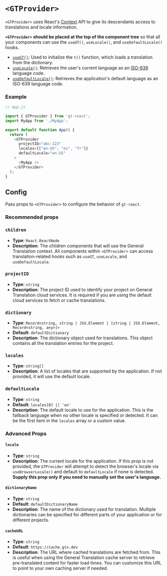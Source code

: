 
# `<GTProvider>`

`<GTProvider>` uses React's [Context](https://react.dev/learn/passing-data-deeply-with-context) API to give its descendants access to translations and locale information.
    
**`<GTProvider>` should be placed at the top of the component tree** so that all your components can use the `useGT()`, `useLocale()`, and `useDefaultLocale()` hooks.

- [`useGT()`](/gt-react): Used to initialize the `t()` function, which loads a translation from the dictionary.
- [`useLocale()`](/gt-react/helpers#uselocale): Retrieves the user's current language as an [ISO-639](https://en.wikipedia.org/wiki/List_of_ISO_639_language_codes) language code.
- [`useDefaultLocale()`](/gt-react/helpers#usedefaultlocale): Retrieves the application's default language as an ISO-639 language code.

### Example

```javascript
// App.js

import { GTProvider } from 'gt-react';
import MyApp from './MyApp';

export default function App() {
  return (
    <GTProvider 
      projectID="abc-123"
      locales={["en-US", "es", "fr"]}
      defaultLocale="en-US"
    >
      <MyApp />
    </GTProvider>
  );
}
```


## Config

Pass props to `<GTProvider>` to configure the behavior of `gt-react`.

### Recommended props

### `children`
- **Type**: `React.ReactNode`
- **Description**: The children components that will use the General Translation context. All components within `<GTProvider>` can access translation-related hooks such as `useGT`, `useLocale`, and `useDefaultLocale`.

### `projectID`
- **Type**: `string`
- **Description**: The project ID used to identify your project on General Translation cloud services. It is required if you are using the default cloud services to fetch or cache translations.

### `dictionary`
- **Type**: `Record<string, string | JSX.Element | [string | JSX.Element, Record<string, any>]>`
- **Default**: `defaultDictionary`
- **Description**: The dictionary object used for translations. This object contains all the translation entries for the project.

### `locales`
- **Type**: `string[]`
- **Description**: A list of locales that are supported by the application. If not provided, it will use the default locale.

### `defaultLocale`
- **Type**: `string`
- **Default**: `locales[0] || 'en'`
- **Description**: The default locale to use for the application. This is the fallback language when no other locale is specified or detected. It can be the first item in the `locales` array or a custom value.

### Advanced Props

#### `locale`
- **Type**: `string`
- **Description**: The current locale for the application. If this prop is not provided, the `GTProvider` will attempt to detect the browser's locale via `useBrowserLocale()` and default to `defaultLocale` if none is detected. **Supply this prop only if you need to manually set the user's language.**

#### `dictionaryName`
- **Type**: `string`
- **Default**: `defaultDictionaryName`
- **Description**: The name of the dictionary used for translation. Multiple dictionaries can be specified for different parts of your application or for different projects.

#### `cacheURL`
- **Type**: `string`
- **Default**: `https://cache.gtx.dev`
- **Description**: The URL where cached translations are fetched from. This is useful when using the General Translation cache server to retrieve pre-translated content for faster load times. You can customize this URL to point to your own caching server if needed.